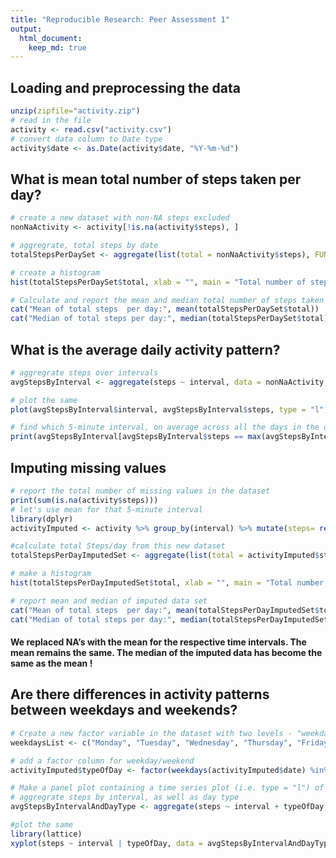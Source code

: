 ```yaml
---
title: "Reproducible Research: Peer Assessment 1"
output: 
  html_document:
    keep_md: true
---
```



## Loading and preprocessing the data
```r
unzip(zipfile="activity.zip")
# read in the file
activity <- read.csv("activity.csv")
# convert data column to Date type
activity$date <- as.Date(activity$date, "%Y-%m-%d")
```


## What is mean total number of steps taken per day?
```r
# create a new dataset with non-NA steps excluded
nonNaActivity <- activity[!is.na(activity$steps), ]

# aggregrate, total steps by date
totalStepsPerDaySet <- aggregate(list(total = nonNaActivity$steps), FUN = sum, by = list(Group.date = nonNaActivity$date))

# create a histogram
hist(totalStepsPerDaySet$total, xlab = "", main = "Total number of steps taken each day")

# Calculate and report the mean and median total number of steps taken per day
cat("Mean of total steps  per day:", mean(totalStepsPerDaySet$total))
cat("Median of total steps per day:", median(totalStepsPerDaySet$total))
```


## What is the average daily activity pattern?
```r
# aggregrate steps over intervals
avgStepsByInterval <- aggregate(steps ~ interval, data = nonNaActivity, mean)

# plot the same
plot(avgStepsByInterval$interval, avgStepsByInterval$steps, type = "l", xlab = "5-minute interval", ylab = "Average number of steps")

# find which 5-minute interval, on average across all the days in the dataset, contains the maximum number of steps 
print(avgStepsByInterval[avgStepsByInterval$steps == max(avgStepsByInterval$steps), ]$interval)
```


## Imputing missing values
```r
# report the total number of missing values in the dataset
print(sum(is.na(activity$steps)))
# let's use mean for that 5-minute interval
library(dplyr)
activityImputed <- activity %>% group_by(interval) %>% mutate(steps= replace(steps, is.na(steps), mean(steps, na.rm=TRUE)))

#calculate total Steps/day from this new dataset
totalStepsPerDayImputedSet <- aggregate(list(total = activityImputed$steps), FUN = sum, by = list(Group.date = activityImputed$date))

# make a histogram
hist(totalStepsPerDayImputedSet$total, xlab = "", main = "Total number of steps taken each day")

# report mean and median of imputed data set
cat("Mean of total steps  per day:", mean(totalStepsPerDayImputedSet$total))
cat("Median of total steps per day:", median(totalStepsPerDayImputedSet$total))
```
#### We replaced NA's with the mean for the respective time intervals. The mean remains the same. The median of the imputed data has become the same as the mean !

## Are there differences in activity patterns between weekdays and weekends?
```r
# Create a new factor variable in the dataset with two levels - "weekday" and "weekend" indicating whether a given date is a weekday or weekend day.
weekdaysList <- c("Monday", "Tuesday", "Wednesday", "Thursday", "Friday")

# add a factor column for weekday/weekend
activityImputed$typeOfDay <- factor(weekdays(activityImputed$date) %in% weekdaysList, levels = c(FALSE, TRUE), labels=c("weekend", "weekday"))

# Make a panel plot containing a time series plot (i.e. type = "l") of the 5-minute interval (x-axis) and the average number of steps taken, averaged across all weekday days or weekend days (y-axis)
# aggregrate steps by interval, as well as day type
avgStepsByIntervalAndDayType <- aggregate(steps ~ interval + typeOfDay, activityImputed, mean)

#plot the same
library(lattice)
xyplot(steps ~ interval | typeOfDay, data = avgStepsByIntervalAndDayType, type = "l", xlab = "5-minute interval", ylab = "Average number of steps", layout = c(1,2))
```
